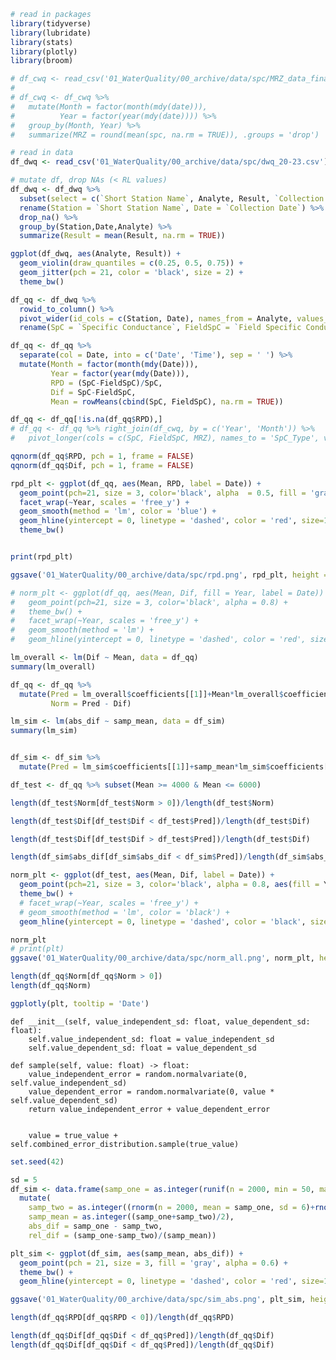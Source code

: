 ```r
# read in packages
library(tidyverse)
library(lubridate)
library(stats)
library(plotly)
library(broom)
```

```r
# df_cwq <- read_csv('01_WaterQuality/00_archive/data/spc/MRZ_data_final.csv')
# 
# df_cwq <- df_cwq %>%
#   mutate(Month = factor(month(mdy(date))),
#          Year = factor(year(mdy(date)))) %>%
#   group_by(Month, Year) %>%
#   summarize(MRZ = round(mean(spc, na.rm = TRUE)), .groups = 'drop')
```


```r
# read in data
df_dwq <- read_csv('01_WaterQuality/00_archive/data/spc/dwq_20-23.csv')

# mutate df, drop NAs (< RL values)
df_dwq <- df_dwq %>%
  subset(select = c(`Short Station Name`, Analyte, Result, `Collection Date`)) %>%
  rename(Station = `Short Station Name`, Date = `Collection Date`) %>%
  drop_na() %>%
  group_by(Station,Date,Analyte) %>%
  summarize(Result = mean(Result, na.rm = TRUE))
```

```r
ggplot(df_dwq, aes(Analyte, Result)) +
  geom_violin(draw_quantiles = c(0.25, 0.5, 0.75)) +
  geom_jitter(pch = 21, color = 'black', size = 2) +
  theme_bw()
```

```r
df_qq <- df_dwq %>%
  rowid_to_column() %>%
  pivot_wider(id_cols = c(Station, Date), names_from = Analyte, values_from = Result) %>%
  rename(SpC = `Specific Conductance`, FieldSpC = `Field Specific Conductance`)

df_qq <- df_qq %>%
  separate(col = Date, into = c('Date', 'Time'), sep = ' ') %>%
  mutate(Month = factor(month(mdy(Date))),
         Year = factor(year(mdy(Date))),
         RPD = (SpC-FieldSpC)/SpC,
         Dif = SpC-FieldSpC,
         Mean = rowMeans(cbind(SpC, FieldSpC), na.rm = TRUE))

df_qq <- df_qq[!is.na(df_qq$RPD),]
# df_qq <- df_qq %>% right_join(df_cwq, by = c('Year', 'Month')) %>%
#   pivot_longer(cols = c(SpC, FieldSpC, MRZ), names_to = 'SpC_Type', values_to = 'Value')

qqnorm(df_qq$RPD, pch = 1, frame = FALSE)
qqnorm(df_qq$Dif, pch = 1, frame = FALSE)

rpd_plt <- ggplot(df_qq, aes(Mean, RPD, label = Date)) +
  geom_point(pch=21, size = 3, color='black', alpha  = 0.5, fill = 'gray') +
  facet_wrap(~Year, scales = 'free_y') +
  geom_smooth(method = 'lm', color = 'blue') +
  geom_hline(yintercept = 0, linetype = 'dashed', color = 'red', size=1) +
  theme_bw()


print(rpd_plt)

ggsave('01_WaterQuality/00_archive/data/spc/rpd.png', rpd_plt, height = 4, width = 7)
```

```r
# norm_plt <- ggplot(df_qq, aes(Mean, Dif, fill = Year, label = Date)) +
#   geom_point(pch=21, size = 3, color='black', alpha = 0.8) +
#   theme_bw() +
#   facet_wrap(~Year, scales = 'free_y') +
#   geom_smooth(method = 'lm') +
#   geom_hline(yintercept = 0, linetype = 'dashed', color = 'red', size=1)

```


```r
lm_overall <- lm(Dif ~ Mean, data = df_qq)
summary(lm_overall)

df_qq <- df_qq %>%
  mutate(Pred = lm_overall$coefficients[[1]]+Mean*lm_overall$coefficients[[2]],
         Norm = Pred - Dif)

lm_sim <- lm(abs_dif ~ samp_mean, data = df_sim)
summary(lm_sim)


df_sim <- df_sim %>%
  mutate(Pred = lm_sim$coefficients[[1]]+samp_mean*lm_sim$coefficients[[2]])

df_test <- df_qq %>% subset(Mean >= 4000 & Mean <= 6000)

length(df_test$Norm[df_test$Norm > 0])/length(df_test$Norm)

length(df_test$Dif[df_test$Dif < df_test$Pred])/length(df_test$Dif)

length(df_test$Dif[df_test$Dif > df_test$Pred])/length(df_test$Dif)

length(df_sim$abs_dif[df_sim$abs_dif < df_sim$Pred])/length(df_sim$abs_dif)

```

```r
norm_plt <- ggplot(df_test, aes(Mean, Dif, label = Date)) +
  geom_point(pch=21, size = 3, color='black', alpha = 0.8, aes(fill = Year)) +
  theme_bw() +
  # facet_wrap(~Year, scales = 'free_y') +
  # geom_smooth(method = 'lm', color = 'black') +
  geom_hline(yintercept = 0, linetype = 'dashed', color = 'black', size=1)

norm_plt
# print(plt)
ggsave('01_WaterQuality/00_archive/data/spc/norm_all.png', norm_plt, height = 4, width = 7)

length(df_qq$Norm[df_qq$Norm > 0])
length(df_qq$Norm)

```


```r
ggplotly(plt, tooltip = 'Date')
```


    def __init__(self, value_independent_sd: float, value_dependent_sd: float):
        self.value_independent_sd: float = value_independent_sd
        self.value_dependent_sd: float = value_dependent_sd

    def sample(self, value: float) -> float:
        value_independent_error = random.normalvariate(0, self.value_independent_sd)
        value_dependent_error = random.normalvariate(0, value * self.value_dependent_sd)
        return value_independent_error + value_dependent_error
        
        
        value = true_value + self.combined_error_distribution.sample(true_value)


```r
set.seed(42)

sd = 5
df_sim <- data.frame(samp_one = as.integer(runif(n = 2000, min = 50, max = 45000))) %>%
  mutate(
    samp_two = as.integer((rnorm(n = 2000, mean = samp_one, sd = 6)+rnorm(n = 2000, mean = samp_one, sd = 0.001*samp_one))/2),
    samp_mean = as.integer((samp_one+samp_two)/2),
    abs_dif = samp_one - samp_two,
    rel_dif = (samp_one-samp_two)/(samp_mean))

plt_sim <- ggplot(df_sim, aes(samp_mean, abs_dif)) +
  geom_point(pch = 21, size = 3, fill = 'gray', alpha = 0.6) +
  theme_bw() +
  geom_hline(yintercept = 0, linetype = 'dashed', color = 'red', size=1)

ggsave('01_WaterQuality/00_archive/data/spc/sim_abs.png', plt_sim, height = 4, width = 7)

```

```r
length(df_qq$RPD[df_qq$RPD < 0])/length(df_qq$RPD)

length(df_qq$Dif[df_qq$Dif < df_qq$Pred])/length(df_qq$Dif)
length(df_qq$Dif[df_qq$Dif < df_qq$Pred])/length(df_qq$Dif)
```

